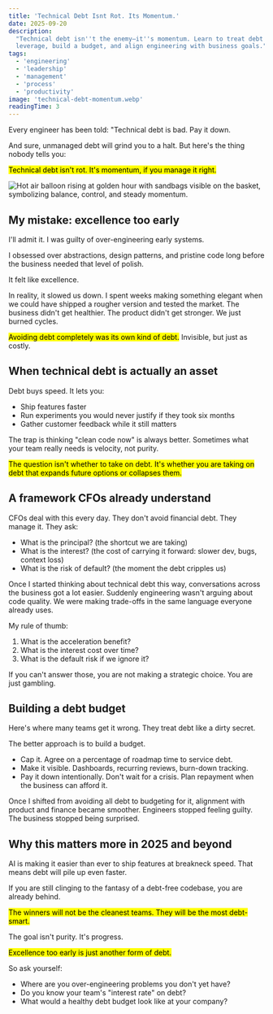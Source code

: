 ```yaml
---
title: 'Technical Debt Isnt Rot. Its Momentum.'
date: 2025-09-20
description:
  "Technical debt isn''t the enemy—it''s momentum. Learn to treat debt as
  leverage, build a budget, and align engineering with business goals."
tags:
  - 'engineering'
  - 'leadership'
  - 'management'
  - 'process'
  - 'productivity'
image: 'technical-debt-momentum.webp'
readingTime: 3
---
```


Every engineer has been told: "Technical debt is bad. Pay it down.

And sure, unmanaged debt will grind you to a halt. But here's the thing nobody
tells you:

<mark>Technical debt isn't rot. It's momentum, if you manage it right.</mark>

![Hot air balloon rising at golden hour with sandbags visible on the basket, symbolizing balance, control, and steady momentum.](technical-debt-momentum.webp)

## My mistake: excellence too early

I'll admit it. I was guilty of over-engineering early systems.

I obsessed over abstractions, design patterns, and pristine code long before the
business needed that level of polish.

It felt like excellence.

In reality, it slowed us down. I spent weeks making something elegant when we
could have shipped a rougher version and tested the market. The business didn't
get healthier. The product didn't get stronger. We just burned cycles.

<mark>Avoiding debt completely was its own kind of debt.</mark> Invisible, but
just as costly.

## When technical debt is actually an asset

Debt buys speed. It lets you:

- Ship features faster
- Run experiments you would never justify if they took six months
- Gather customer feedback while it still matters

The trap is thinking "clean code now" is always better. Sometimes what your team
really needs is velocity, not purity.

<mark>
  The question isn't whether to take on debt. It's whether you are taking on
  debt that expands future options or collapses them.
</mark>

## A framework CFOs already understand

CFOs deal with this every day. They don't avoid financial debt. They manage it.
They ask:

- What is the principal? (the shortcut we are taking)
- What is the interest? (the cost of carrying it forward: slower dev, bugs,
  context loss)
- What is the risk of default? (the moment the debt cripples us)

Once I started thinking about technical debt this way, conversations across the
business got a lot easier. Suddenly engineering wasn't arguing about code
quality. We were making trade-offs in the same language everyone already uses.

My rule of thumb:

1. What is the acceleration benefit?
2. What is the interest cost over time?
3. What is the default risk if we ignore it?

If you can't answer those, you are not making a strategic choice. You are just
gambling.

## Building a debt budget

Here's where many teams get it wrong. They treat debt like a dirty secret.

The better approach is to build a budget.

- Cap it. Agree on a percentage of roadmap time to service debt.
- Make it visible. Dashboards, recurring reviews, burn-down tracking.
- Pay it down intentionally. Don't wait for a crisis. Plan repayment when the
  business can afford it.

Once I shifted from avoiding all debt to budgeting for it, alignment with
product and finance became smoother. Engineers stopped feeling guilty. The
business stopped being surprised.

## Why this matters more in 2025 and beyond

AI is making it easier than ever to ship features at breakneck speed. That means
debt will pile up even faster.

If you are still clinging to the fantasy of a debt-free codebase, you are
already behind.

<mark>
  The winners will not be the cleanest teams. They will be the most debt-smart.
</mark>

The goal isn't purity. It's progress.

<mark>Excellence too early is just another form of debt.</mark>

So ask yourself:

- Where are you over-engineering problems you don't yet have?
- Do you know your team's "interest rate" on debt?
- What would a healthy debt budget look like at your company?
